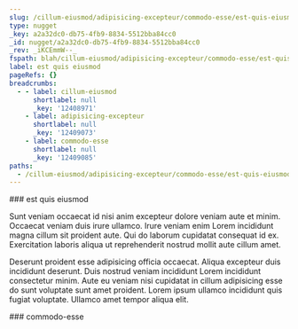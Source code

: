 ```yaml
---
slug: /cillum-eiusmod/adipisicing-excepteur/commodo-esse/est-quis-eiusmod
type: nugget
_key: a2a32dc0-db75-4fb9-8834-5512bba84cc0
_id: nugget/a2a32dc0-db75-4fb9-8834-5512bba84cc0
_rev: _iKCEmmW--_
fspath: blah/cillum-eiusmod/adipisicing-excepteur/commodo-esse/est-quis-eiusmod.md
label: est quis eiusmod
pageRefs: {}
breadcrumbs:
  - - label: cillum-eiusmod
      shortlabel: null
      _key: '12408971'
    - label: adipisicing-excepteur
      shortlabel: null
      _key: '12409073'
    - label: commodo-esse
      shortlabel: null
      _key: '12409085'
paths:
  - /cillum-eiusmod/adipisicing-excepteur/commodo-esse/est-quis-eiusmod
---
```


<NuggetArea>
<Nugget slug="/cillum-eiusmod/adipisicing-excepteur/commodo-esse/est-quis-eiusmod" type="nugget" _key="a2a32dc0-db75-4fb9-8834-5512bba84cc0" _id="nugget/a2a32dc0-db75-4fb9-8834-5512bba84cc0" _rev="_iKCEmmW--_" fspath="blah/cillum-eiusmod/adipisicing-excepteur/commodo-esse/est-quis-eiusmod.md" label="est quis eiusmod" paths="/cillum-eiusmod/adipisicing-excepteur/commodo-esse/est-quis-eiusmod">
<NuggetBody>
### est quis eiusmod

Sunt veniam occaecat id nisi anim excepteur dolore veniam aute et minim. Occaecat veniam duis irure ullamco. Irure veniam enim Lorem incididunt magna cillum sit proident aute. Qui do laborum cupidatat consequat id ex. Exercitation laboris aliqua ut reprehenderit nostrud mollit aute cillum amet.

Deserunt proident esse adipisicing officia occaecat. Aliqua excepteur duis incididunt deserunt. Duis nostrud veniam incididunt Lorem incididunt consectetur minim. Aute eu veniam nisi cupidatat in cillum adipisicing esse do sunt voluptate sunt amet proident. Lorem ipsum ullamco incididunt quis fugiat voluptate. Ullamco amet tempor aliqua elit.

</NuggetBody>
<Breadcrumbs>
<Crumbs>
<Crumb _key="12408971" label="cillum-eiusmod" /><Crumb _key="12409073" label="adipisicing-excepteur" /><Crumb _key="12409085" label="commodo-esse" />
</Crumbs>
</Breadcrumbs>
</Nugget>

<NuggetsInbound>
</NuggetsInbound>
<NuggetsOutbound>
</NuggetsOutbound>
</NuggetArea>
<PassagesInbound>
<Passage direction="inbound" type="passage" _key="12409085" _id="passage/12409085" _rev="_iKCEmmS--_" label="commodo-esse" passage="commodo-esse" fspath="blah/cillum-eiusmod/adipisicing-excepteur/commodo-esse" paths="/cillum-eiusmod/adipisicing-excepteur/commodo-esse" slug="/cillum-eiusmod/adipisicing-excepteur/commodo-esse">
<NuggetBody>
### commodo-esse

</NuggetBody>
<Breadcrumbs>
<Crumbs>
<Crumb _key="12408971" label="cillum-eiusmod" /><Crumb _key="12409073" label="adipisicing-excepteur" />
</Crumbs>
</Breadcrumbs>
</Passage>

</PassagesInbound>
<PassagesOutbound>
</PassagesOutbound>